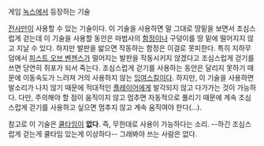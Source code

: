 게임 [[녹스]]에서 등장하는 기술

[[전사]]만이 사용할 수 있는 기술이다. 이 기술을 사용하면 말 그대로 땅밑을 보면서 조심스럽게 걷는데 이 기술을 사용할 동안은 마법사의 [[함정]]이나 구덩이를 땅 밑에 떨어지지 않고 지날 수 있다. 하지만 발판을 밟으면 작동하는 함정은 이걸로 못피한다. 특히 지하무덤에서 [[피스트 오브 벤젠스]]가 떨어지는 발판을 작동시키지 않겠다고 조심스럽게 걷기를 쓰면 당연히 쥐포가 되서 죽는다. 조심스럽게 걷기를 사용하는 동안은 달리지 못하기 때문에 이동속도가 느려져 거의 사용하지 않는 [[잉여]][[스킬]]이다. 하지만, 이 기술을 사용하면 발소리가 나지 않기 때문에 적대적인 [[플레이어]]에게 발각되지 않고 다가가는 것이 가능하다. 다만, 주의해야 할 점이 움직이지 않고 멈추면 자동적으로 풀리기 때문에 계속 조심스럽게 걷기를 사용하고 싶으면 멈추지 않고 계속 움직여야 한다(...).

참고로 이 기술은 [[쿨타임]]이 '''없다'''. 즉, 무한대로 사용이 가능하다는 소리. --하긴 조심스럽게 걷는게 쿨타임 있는게 이상하다-- 그래봐야 쓰는 사람은 없다.

